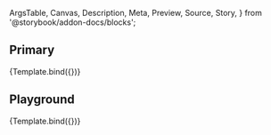 <!-- @prettier -->

  ArgsTable,
  Canvas,
  Description,
  Meta,
  Preview,
  Source,
  Story,
} from '@storybook/addon-docs/blocks';



<Meta title="Molecules/EmptyState" component={EmptyState} argTypes={argTypes} />

<Description of={EmptyState} />

## Primary

<Canvas>
  <Story
    name="Primary"
    args={{
      description: 'Lorem ipsum dolor sit amet, consectetur adipiscing elit.',
      Icon: Account,
      title: 'No users yet.',
    }}
  >
    {Template.bind({})}
  </Story>
</Canvas>

## Playground

<Canvas isColumn>
  <Source language="jsx" story="Playground" />
  <Story
    name="Playground"
    args={{
      description: 'Lorem ipsum dolor sit amet, consectetur adipiscing elit.',
      Icon: Account,
      title: 'No users yet.',
    }}
  >
    {Template.bind({})}
  </Story>
  <ArgsTable story="Playground" />
</Canvas>
